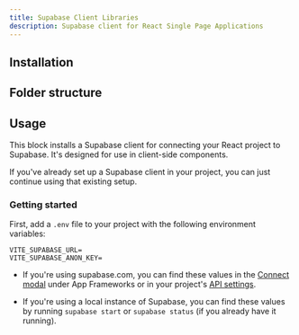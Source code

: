 ```yaml
---
title: Supabase Client Libraries
description: Supabase client for React Single Page Applications
---
```


## Installation

<BlockItem name="supabase-client-react" description="Supabase Client for React SPA" />

## Folder structure

<RegistryBlock itemName="supabase-client-react" />

## Usage

This block installs a Supabase client for connecting your React project to Supabase. It's designed for use in client-side components.

If you've already set up a Supabase client in your project, you can just continue using that existing setup.

### Getting started

First, add a `.env` file to your project with the following environment variables:

```env
VITE_SUPABASE_URL=
VITE_SUPABASE_ANON_KEY=
```

- If you're using supabase.com, you can find these values in the [Connect modal](https://supabase.com/dashboard/project/_?showConnect=true) under App Frameworks or in your project's [API settings](https://supabase.com/dashboard/project/_/settings/api).

- If you're using a local instance of Supabase, you can find these values by running `supabase start` or `supabase status` (if you already have it running).
